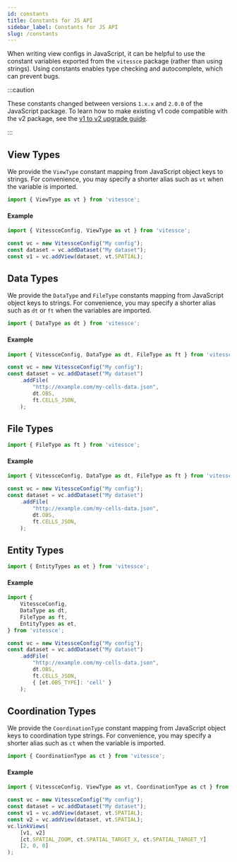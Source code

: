 ```yaml
---
id: constants
title: Constants for JS API
sidebar_label: Constants for JS API
slug: /constants
---
```



When writing view configs in JavaScript, it can be helpful to use the constant variables exported from the `vitessce` package (rather than using strings).
Using constants enables type checking and autocomplete, which can prevent bugs.

:::caution

These constants changed between versions `1.x.x` and `2.0.0` of the JavaScript package.
To learn how to make existing v1 code compatible with the v2 package, see the [v1 to v2 upgrade guide](/docs/upgrade-v1-to-v2/).

:::

## View Types

We provide the `ViewType` constant mapping from JavaScript object keys to strings.
For convenience, you may specify a shorter alias such as `vt` when the variable is imported.

```js {7-11}
import { ViewType as vt } from 'vitessce';
```

<AutogeneratedComponentConstant/>

#### Example

```js {5}
import { VitessceConfig, ViewType as vt } from 'vitessce';

const vc = new VitessceConfig("My config");
const dataset = vc.addDataset("My dataset");
const v1 = vc.addView(dataset, vt.SPATIAL);
```

## Data Types

We provide the `DataType` and `FileType` constants mapping from JavaScript object keys to strings.
For convenience, you may specify a shorter alias such as `dt` or `ft` when the variables are imported.


```js {7-11}
import { DataType as dt } from 'vitessce';
```

<AutogeneratedDataTypeConstant/>

#### Example

```js {7}
import { VitessceConfig, DataType as dt, FileType as ft } from 'vitessce';

const vc = new VitessceConfig("My config");
const dataset = vc.addDataset("My dataset")
    .addFile(
        "http://example.com/my-cells-data.json",
        dt.OBS,
        ft.CELLS_JSON,
    );
```

## File Types

```js {7-11}
import { FileType as ft } from 'vitessce';
```

<AutogeneratedFileTypeConstant/>

#### Example

```js {8}
import { VitessceConfig, DataType as dt, FileType as ft } from 'vitessce';

const vc = new VitessceConfig("My config");
const dataset = vc.addDataset("My dataset")
    .addFile(
        "http://example.com/my-cells-data.json",
        dt.OBS,
        ft.CELLS_JSON,
    );
```

## Entity Types

```js {7-11}
import { EntityTypes as et } from 'vitessce';
```

<AutogeneratedEntityTypesConstant/>

#### Example

```js {14}
import {
    VitessceConfig,
    DataType as dt,
    FileType as ft,
    EntityTypes as et,
} from 'vitessce';

const vc = new VitessceConfig("My config");
const dataset = vc.addDataset("My dataset")
    .addFile(
        "http://example.com/my-cells-data.json",
        dt.OBS,
        ft.CELLS_JSON,
        { [et.OBS_TYPE]: 'cell' }
    );
```

## Coordination Types

We provide the `CoordinationType` constant mapping from JavaScript object keys to coordination type strings.
For convenience, you may specify a shorter alias such as `ct` when the variable is imported.

```js {7-11}
import { CoordinationType as ct } from 'vitessce';
```

<AutogeneratedCoordinationTypeConstant/>

#### Example

```js {9}
import { VitessceConfig, ViewType as vt, CoordinationType as ct } from 'vitessce';

const vc = new VitessceConfig("My config");
const dataset = vc.addDataset("My dataset");
const v1 = vc.addView(dataset, vt.SPATIAL);
const v2 = vc.addView(dataset, vt.SPATIAL);
vc.linkViews(
    [v1, v2]
    [ct.SPATIAL_ZOOM, ct.SPATIAL_TARGET_X, ct.SPATIAL_TARGET_Y]
    [2, 0, 0]
);
```